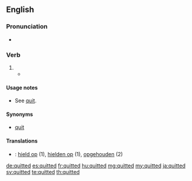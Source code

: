 ==English==

===Pronunciation===
* {{IPA|/ˈkwɪtəd/|lang=en}}

===Verb===
{{head|en|verb form}}

# {{en-past of|quit}}
#* {{quote-book
|year=1941
|author=Chapman Miske
|title=The Thing in the Moonlight
|passage=Casting my eyes about, I beheld no living object; but was sensible of a very peculiar stirring far below me, amongst the whispering rushes of the pestilential swamp I had lately '''quitted'''.}}

====Usage notes====
* See [[quit#Usage notes|quit]].

====Synonyms====
* [[quit]]

====Translations====
{{checktrans-top}}
* {{ttbc|nl}}: [[hield op]] (1), [[hielden op]] (1), [[opgehouden]] (2)
{{trans-bottom}}

[[de:quitted]]
[[es:quitted]]
[[fr:quitted]]
[[hu:quitted]]
[[mg:quitted]]
[[my:quitted]]
[[ja:quitted]]
[[sv:quitted]]
[[te:quitted]]
[[th:quitted]]